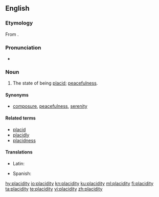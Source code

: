 ==English==

===Etymology===
From {{etyl|la|en}} {{term|placiditās||mildness, placidity|lang=la}}.

===Pronunciation===
* {{a|US}} {{IPA|/pləˈsɪd.ə.ti/|lang=en}}

===Noun===
{{en-noun|-|placidities}}

# The state of being [[placid]]; [[peacefulness]].

====Synonyms====
* {{sense|state of being placid}} [[composure]], [[peacefulness]], [[serenity]]

====Related terms====
* [[placid]]
* [[placidly]]
* [[placidness]]

====Translations====
{{trans-top|state of being placid}}
* Latin: {{t|la|placiditās|f}}
{{trans-mid}}
* Spanish: {{t+|es|placidez|f}}
{{trans-bottom}}

[[hy:placidity]]
[[io:placidity]]
[[kn:placidity]]
[[ku:placidity]]
[[ml:placidity]]
[[fi:placidity]]
[[ta:placidity]]
[[te:placidity]]
[[vi:placidity]]
[[zh:placidity]]